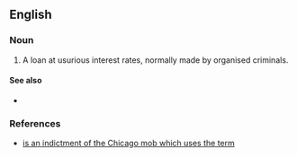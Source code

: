 ==English==

===Noun===
{{en-noun}}

# {{lb|en|slang|US}} A loan at usurious interest rates, normally made by organised criminals.

====See also====
* {{l|en|loan shark}}

===References===
* [https://web.archive.org/web/20070205071726/http://www.usdoj.gov/usao/iln/indict/2005/familySecrets.pdf is an indictment of the Chicago mob which uses the term]